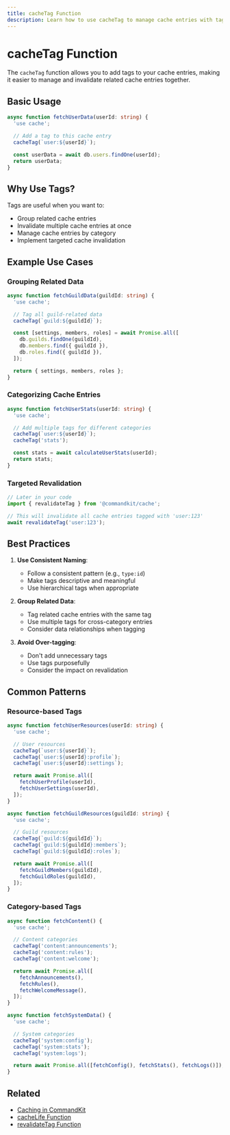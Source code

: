 ```yaml
---
title: cacheTag Function
description: Learn how to use cacheTag to manage cache entries with tags for targeted revalidation.
---
```


# cacheTag Function

The `cacheTag` function allows you to add tags to your cache entries, making it easier to manage and invalidate related cache entries together.

## Basic Usage

```ts
async function fetchUserData(userId: string) {
  'use cache';

  // Add a tag to this cache entry
  cacheTag(`user:${userId}`);

  const userData = await db.users.findOne(userId);
  return userData;
}
```

## Why Use Tags?

Tags are useful when you want to:

- Group related cache entries
- Invalidate multiple cache entries at once
- Manage cache entries by category
- Implement targeted cache invalidation

## Example Use Cases

### Grouping Related Data

```ts
async function fetchGuildData(guildId: string) {
  'use cache';

  // Tag all guild-related data
  cacheTag(`guild:${guildId}`);

  const [settings, members, roles] = await Promise.all([
    db.guilds.findOne(guildId),
    db.members.find({ guildId }),
    db.roles.find({ guildId }),
  ]);

  return { settings, members, roles };
}
```

### Categorizing Cache Entries

```ts
async function fetchUserStats(userId: string) {
  'use cache';

  // Add multiple tags for different categories
  cacheTag(`user:${userId}`);
  cacheTag('stats');

  const stats = await calculateUserStats(userId);
  return stats;
}
```

### Targeted Revalidation

```ts
// Later in your code
import { revalidateTag } from '@commandkit/cache';

// This will invalidate all cache entries tagged with 'user:123'
await revalidateTag('user:123');
```

## Best Practices

1. **Use Consistent Naming**:

   - Follow a consistent pattern (e.g., `type:id`)
   - Make tags descriptive and meaningful
   - Use hierarchical tags when appropriate

2. **Group Related Data**:

   - Tag related cache entries with the same tag
   - Use multiple tags for cross-category entries
   - Consider data relationships when tagging

3. **Avoid Over-tagging**:
   - Don't add unnecessary tags
   - Use tags purposefully
   - Consider the impact on revalidation

## Common Patterns

### Resource-based Tags

```ts
async function fetchUserResources(userId: string) {
  'use cache';

  // User resources
  cacheTag(`user:${userId}`);
  cacheTag(`user:${userId}:profile`);
  cacheTag(`user:${userId}:settings`);

  return await Promise.all([
    fetchUserProfile(userId),
    fetchUserSettings(userId),
  ]);
}

async function fetchGuildResources(guildId: string) {
  'use cache';

  // Guild resources
  cacheTag(`guild:${guildId}`);
  cacheTag(`guild:${guildId}:members`);
  cacheTag(`guild:${guildId}:roles`);

  return await Promise.all([
    fetchGuildMembers(guildId),
    fetchGuildRoles(guildId),
  ]);
}
```

### Category-based Tags

```ts
async function fetchContent() {
  'use cache';

  // Content categories
  cacheTag('content:announcements');
  cacheTag('content:rules');
  cacheTag('content:welcome');

  return await Promise.all([
    fetchAnnouncements(),
    fetchRules(),
    fetchWelcomeMessage(),
  ]);
}

async function fetchSystemData() {
  'use cache';

  // System categories
  cacheTag('system:config');
  cacheTag('system:stats');
  cacheTag('system:logs');

  return await Promise.all([fetchConfig(), fetchStats(), fetchLogs()]);
}
```

## Related

- [Caching in CommandKit](./01-caching-in-commandkit.mdx)
- [cacheLife Function](./03-cacheLife-function.mdx)
- [revalidateTag Function](./05-revalidateTag-function.mdx)
